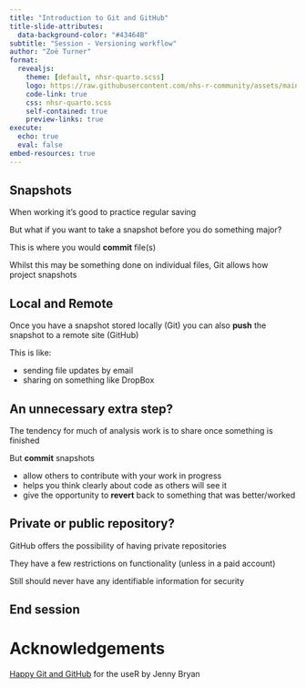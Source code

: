 ```yaml
---
title: "Introduction to Git and GitHub"
title-slide-attributes: 
  data-background-color: "#43464B"
subtitle: "Session - Versioning workflow"
author: "Zoë Turner"
format:
  revealjs:
    theme: [default, nhsr-quarto.scss]
    logo: https://raw.githubusercontent.com/nhs-r-community/assets/main/logo/nhsr-logo.svg
    code-link: true
    css: nhsr-quarto.scss
    self-contained: true
    preview-links: true
execute: 
  echo: true
  eval: false
embed-resources: true  
---
```


## Snapshots

When working it's good to practice regular saving

But what if you want to take a snapshot before you do something major?

::: {.fragment .fade-in}
This is where you would **commit** file(s)
:::
::: {.fragment .fade-in}
Whilst this may be something done on individual files, Git allows how project snapshots
:::

## Local and Remote

Once you have a snapshot stored locally (Git) you can also **push** the snapshot to a remote site (GitHub) 

This is like:

::: incremental
- sending file updates by email
- sharing on something like DropBox
:::

## An unnecessary extra step?

The tendency for much of analysis work is to share once something is finished

But **commit** snapshots 

::: incremental
- allow others to contribute with your work in progress
- helps you think clearly about code as others will see it
- give the opportunity to **revert** back to something that was better/worked
:::

## Private or public repository?

GitHub offers the possibility of having private repositories

::: {.fragment .fade-in}
They have a few restrictions on functionality (unless in a paid account)
:::
::: {.fragment .fade-in}
Still should never have any identifiable information for security 
:::
## End session

# Acknowledgements

[Happy Git and GitHub](https://happygitwithr.com/) for the useR by Jenny Bryan

